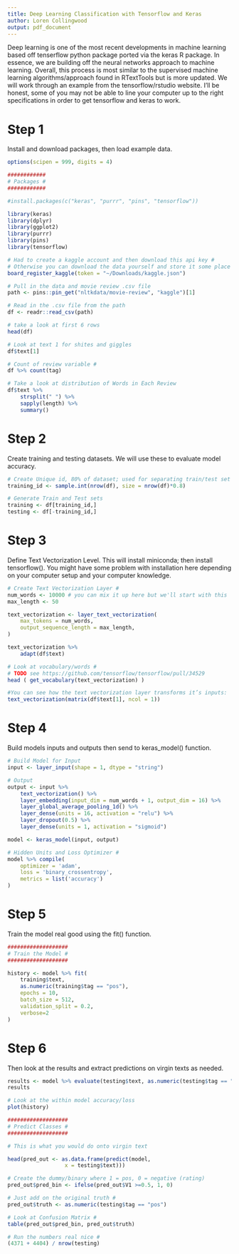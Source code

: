 ```yaml
---
title: Deep Learning Classification with Tensorflow and Keras
author: Loren Collingwood
output: pdf_document
---
```

    
Deep learning is one of the most recent developments in machine learning based 
off tenserflow python package ported via the keras R package. In essence, we are
building off the neural networks approach to machine learning. Overall, this 
process is most similar to the supervised machine learning algorithms/approach 
found in RTextTools but is more updated. We will work through an example from the 
tensorflow/rstudio website. I'll be honest, some of you may not be able to line 
your computer up to the right specifications in order to get tensorflow and keras 
to work.

# Step 1
Install and download packages, then load example data.

```r
options(scipen = 999, digits = 4)

############
# Packages #
############

#install.packages(c("keras", "purrr", "pins", "tensorflow"))

library(keras)
library(dplyr)
library(ggplot2)
library(purrr)
library(pins)
library(tensorflow)

# Had to create a kaggle account and then download this api key #
# Otherwise you can download the data yourself and store it some place nice
board_register_kaggle(token = "~/Downloads/kaggle.json")

# Pull in the data and movie review .csv file 
path <- pins::pin_get("nltkdata/movie-review", "kaggle")[1]

# Read in the .csv file from the path
df <- readr::read_csv(path)

# take a look at first 6 rows 
head(df)

# Look at text 1 for shites and giggles 
df$text[1]

# Count of review variable #
df %>% count(tag)

# Take a look at distribution of Words in Each Review
df$text %>% 
    strsplit(" ") %>% 
    sapply(length) %>% 
    summary()

```

# Step 2
Create training and testing datasets. We will use these to evaluate model 
accuracy.

```r
# Create Unique id, 80% of dataset; used for separating train/test set
training_id <- sample.int(nrow(df), size = nrow(df)*0.8)

# Generate Train and Test sets
training <- df[training_id,]
testing <- df[-training_id,]

```

# Step 3 
Define Text Vectorization Level. This will install miniconda; then install 
tensorflow(). You might have some problem with installation here depending on 
your computer setup and your computer knowledge.

```r
# Create Text Vectorization Layer #
num_words <- 10000 # you can mix it up here but we'll start with this
max_length <- 50

text_vectorization <- layer_text_vectorization(
    max_tokens = num_words, 
    output_sequence_length = max_length, 
)

text_vectorization %>% 
    adapt(df$text)

# Look at vocabulary/words #
# TODO see https://github.com/tensorflow/tensorflow/pull/34529
head ( get_vocabulary(text_vectorization) )

#You can see how the text vectorization layer transforms it’s inputs:
text_vectorization(matrix(df$text[1], ncol = 1))

```

# Step 4
Build models inputs and outputs then send to keras_model() function.

```r
# Build Model for Input
input <- layer_input(shape = 1, dtype = "string")

# Output 
output <- input %>% 
    text_vectorization() %>% 
    layer_embedding(input_dim = num_words + 1, output_dim = 16) %>%
    layer_global_average_pooling_1d() %>%
    layer_dense(units = 16, activation = "relu") %>%
    layer_dropout(0.5) %>% 
    layer_dense(units = 1, activation = "sigmoid")

model <- keras_model(input, output)

# Hidden Units and Loss Optimizer #
model %>% compile(
    optimizer = 'adam',
    loss = 'binary_crossentropy',
    metrics = list('accuracy')
)

```

# Step 5

Train the model real good using the fit() function.

```r
###################
# Train the Model #
###################

history <- model %>% fit(
    training$text,
    as.numeric(training$tag == "pos"),
    epochs = 10,
    batch_size = 512,
    validation_split = 0.2,
    verbose=2
)
```
# Step 6

Then look at the results and extract predictions on virgin texts as needed.
```r
results <- model %>% evaluate(testing$text, as.numeric(testing$tag == "pos"), verbose = 0)
results

# Look at the within model accuracy/loss 
plot(history)

###################
# Predict Classes #
###################

# This is what you would do onto virgin text 

head(pred_out <- as.data.frame(predict(model,
                  x = testing$text)))

# Create the dummy/binary where 1 = pos, 0 = negative (rating)
pred_out$pred_bin <- ifelse(pred_out$V1 >=0.5, 1, 0)

# Just add on the original truth #
pred_out$truth <- as.numeric(testing$tag == "pos")

# Look at Confusion Matrix #
table(pred_out$pred_bin, pred_out$truth)

# Run the numbers real nice #
(4371 + 4404) / nrow(testing)

```
